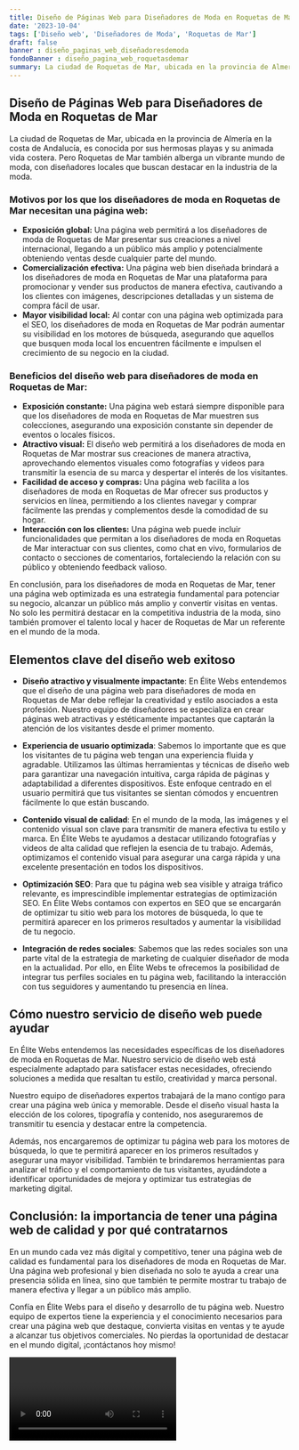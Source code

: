 ```yaml
---
title: Diseño de Páginas Web para Diseñadores de Moda en Roquetas de Mar
date: '2023-10-04'
tags: ['Diseño web', 'Diseñadores de Moda', 'Roquetas de Mar']
draft: false
banner : diseño_paginas_web_diseñadoresdemoda
fondoBanner : diseño_pagina_web_roquetasdemar
summary: La ciudad de Roquetas de Mar, ubicada en la provincia de Almería en la costa de Andalucía, es conocida por sus hermosas playas y su animada vida costera. Pero Roquetas de Mar también alberga un vibrante mundo de moda, con diseñadores locales que buscan destacar en la industria de la moda.
---
```


## Diseño de Páginas Web para Diseñadores de Moda en Roquetas de Mar

La ciudad de Roquetas de Mar, ubicada en la provincia de Almería en la costa de Andalucía, es conocida por sus hermosas playas y su animada vida costera. Pero Roquetas de Mar también alberga un vibrante mundo de moda, con diseñadores locales que buscan destacar en la industria de la moda.

### Motivos por los que los diseñadores de moda en Roquetas de Mar necesitan una página web:

- **Exposición global:** Una página web permitirá a los diseñadores de moda de Roquetas de Mar presentar sus creaciones a nivel internacional, llegando a un público más amplio y potencialmente obteniendo ventas desde cualquier parte del mundo.
- **Comercialización efectiva:** Una página web bien diseñada brindará a los diseñadores de moda en Roquetas de Mar una plataforma para promocionar y vender sus productos de manera efectiva, cautivando a los clientes con imágenes, descripciones detalladas y un sistema de compra fácil de usar.
- **Mayor visibilidad local:** Al contar con una página web optimizada para el SEO, los diseñadores de moda en Roquetas de Mar podrán aumentar su visibilidad en los motores de búsqueda, asegurando que aquellos que busquen moda local los encuentren fácilmente e impulsen el crecimiento de su negocio en la ciudad.

### Beneficios del diseño web para diseñadores de moda en Roquetas de Mar:

- **Exposición constante:** Una página web estará siempre disponible para que los diseñadores de moda en Roquetas de Mar muestren sus colecciones, asegurando una exposición constante sin depender de eventos o locales físicos.
- **Atractivo visual:** El diseño web permitirá a los diseñadores de moda en Roquetas de Mar mostrar sus creaciones de manera atractiva, aprovechando elementos visuales como fotografías y videos para transmitir la esencia de su marca y despertar el interés de los visitantes.
- **Facilidad de acceso y compras:** Una página web facilita a los diseñadores de moda en Roquetas de Mar ofrecer sus productos y servicios en línea, permitiendo a los clientes navegar y comprar fácilmente las prendas y complementos desde la comodidad de su hogar.
- **Interacción con los clientes:** Una página web puede incluir funcionalidades que permitan a los diseñadores de moda en Roquetas de Mar interactuar con sus clientes, como chat en vivo, formularios de contacto o secciones de comentarios, fortaleciendo la relación con su público y obteniendo feedback valioso.

En conclusión, para los diseñadores de moda en Roquetas de Mar, tener una página web optimizada es una estrategia fundamental para potenciar su negocio, alcanzar un público más amplio y convertir visitas en ventas. No solo les permitirá destacar en la competitiva industria de la moda, sino también promover el talento local y hacer de Roquetas de Mar un referente en el mundo de la moda.

<GifSeo />

<Cta />

## Elementos clave del diseño web exitoso

- **Diseño atractivo y visualmente impactante**: En Élite Webs entendemos que el diseño de una página web para diseñadores de moda en Roquetas de Mar debe reflejar la creatividad y estilo asociados a esta profesión. Nuestro equipo de diseñadores se especializa en crear páginas web atractivas y estéticamente impactantes que captarán la atención de los visitantes desde el primer momento.

- **Experiencia de usuario optimizada**: Sabemos lo importante que es que los visitantes de tu página web tengan una experiencia fluida y agradable. Utilizamos las últimas herramientas y técnicas de diseño web para garantizar una navegación intuitiva, carga rápida de páginas y adaptabilidad a diferentes dispositivos. Este enfoque centrado en el usuario permitirá que tus visitantes se sientan cómodos y encuentren fácilmente lo que están buscando.

- **Contenido visual de calidad**: En el mundo de la moda, las imágenes y el contenido visual son clave para transmitir de manera efectiva tu estilo y marca. En Élite Webs te ayudamos a destacar utilizando fotografías y videos de alta calidad que reflejen la esencia de tu trabajo. Además, optimizamos el contenido visual para asegurar una carga rápida y una excelente presentación en todos los dispositivos.

- **Optimización SEO**: Para que tu página web sea visible y atraiga tráfico relevante, es imprescindible implementar estrategias de optimización SEO. En Élite Webs contamos con expertos en SEO que se encargarán de optimizar tu sitio web para los motores de búsqueda, lo que te permitirá aparecer en los primeros resultados y aumentar la visibilidad de tu negocio.

- **Integración de redes sociales**: Sabemos que las redes sociales son una parte vital de la estrategia de marketing de cualquier diseñador de moda en la actualidad. Por ello, en Élite Webs te ofrecemos la posibilidad de integrar tus perfiles sociales en tu página web, facilitando la interacción con tus seguidores y aumentando tu presencia en línea.

## Cómo nuestro servicio de diseño web puede ayudar

En Élite Webs entendemos las necesidades específicas de los diseñadores de moda en Roquetas de Mar. Nuestro servicio de diseño web está especialmente adaptado para satisfacer estas necesidades, ofreciendo soluciones a medida que resaltan tu estilo, creatividad y marca personal.

Nuestro equipo de diseñadores expertos trabajará de la mano contigo para crear una página web única y memorable. Desde el diseño visual hasta la elección de los colores, tipografía y contenido, nos aseguraremos de transmitir tu esencia y destacar entre la competencia.

Además, nos encargaremos de optimizar tu página web para los motores de búsqueda, lo que te permitirá aparecer en los primeros resultados y asegurar una mayor visibilidad. También te brindaremos herramientas para analizar el tráfico y el comportamiento de tus visitantes, ayudándote a identificar oportunidades de mejora y optimizar tus estrategias de marketing digital.

## Conclusión: la importancia de tener una página web de calidad y por qué contratarnos

En un mundo cada vez más digital y competitivo, tener una página web de calidad es fundamental para los diseñadores de moda en Roquetas de Mar. Una página web profesional y bien diseñada no solo te ayuda a crear una presencia sólida en línea, sino que también te permite mostrar tu trabajo de manera efectiva y llegar a un público más amplio.

Confía en Élite Webs para el diseño y desarrollo de tu página web. Nuestro equipo de expertos tiene la experiencia y el conocimiento necesarios para crear una página web que destaque, convierta visitas en ventas y te ayude a alcanzar tus objetivos comerciales. No pierdas la oportunidad de destacar en el mundo digital, ¡contáctanos hoy mismo!

<Video />

<CtaBot job='Diseñadores de Moda' city='Roquetas de Mar'/>

<Gmaps query='Roquetas de Mar+españa+maps' />